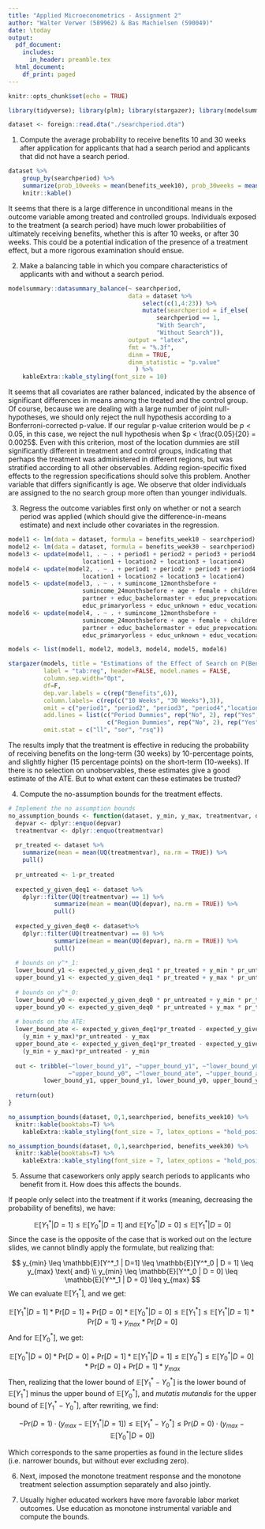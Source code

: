 ```yaml
---
title: "Applied Microeconometrics - Assignment 2"
author: "Walter Verwer (589962) & Bas Machielsen (590049)"
date: \today
output:
  pdf_document:
    includes:
      in_header: preamble.tex
  html_document:
    df_print: paged
---
```


```r
knitr::opts_chunk$set(echo = TRUE)

library(tidyverse); library(plm); library(stargazer); library(modelsummary)

dataset <- foreign::read.dta("./searchperiod.dta")
```

1. Compute the average probability to receive benefits 10 and 30 weeks after application for applicants that had a search period and applicants that did not have a search period.

```r
dataset %>%
    group_by(searchperiod) %>%
    summarize(prob_10weeks = mean(benefits_week10), prob_30weeks = mean(benefits_week30)) %>%
    knitr::kable()
```

It seems that there is a large difference in unconditional means in the outcome variable among treated and controlled groups. Individuals exposed to the treatment (a search period) have much lower probabilities of ultimately receiving benefits, whether this is after 10 weeks, or after 30 weeks. This could be a potential indication of the presence of a treatment effect, but a more rigorous examination should ensue. 

2. Make a balancing table in which you compare characteristics of applicants with and without a search period.

```r
modelsummary::datasummary_balance(~ searchperiod,
                                  data = dataset %>%
                                      select(c(1,4:23)) %>%
                                      mutate(searchperiod = if_else(
                                          searchperiod == 1,
                                          "With Search", 
                                          "Without Search")), 
                                  output = "latex", 
                                  fmt = "%.3f",
                                  dinm = TRUE,
                                  dinm_statistic = "p.value"
                                    ) %>%
    kableExtra::kable_styling(font_size = 10)

```

It seems that all covariates are rather balanced, indicated by the absence of significant differences in means among the treated and the control group. Of course, because we are dealing with a large number of joint null-hypotheses, we should only reject the null hypothesis according to a Bonferroni-corrected p-value. If our regular p-value criterion would be $p < 0.05$, in this case, we reject the null hypothesis when $p < \frac{0.05}{20} = 0.0025$. Even with this criterion, most of the location dummies are still significantly different in treatment and control groups, indicating that perhaps the treatment was administered in different regions, but was stratified according to all other observables. Adding region-specific fixed effects to the regression specifications should solve this problem. Another variable that differs significantly is age. We observe that older individuals are assigned to the no search group more often than younger individuals.

3. Regress the outcome variables first only on whether or not a search period was applied (which should give the difference-in-means estimate) and next include other covariates in the regression.

```r
model1 <- lm(data = dataset, formula = benefits_week10 ~ searchperiod)
model2 <- lm(data = dataset, formula = benefits_week30 ~ searchperiod)
model3 <- update(model1, . ~ . + period1 + period2 + period3 + period4 + 
                     location1 + location2 + location3 + location4)
model4 <- update(model2, . ~ . + period1 + period2 + period3 + period4 + 
                     location1 + location2 + location3 + location4)
model5 <- update(model3, . ~ . + sumincome_12monthsbefore + 
                     sumincome_24monthsbefore + age + female + children + 
                     partner + educ_bachelormaster + educ_prepvocational + 
                     educ_primaryorless + educ_unknown + educ_vocational)
model6 <- update(model4, . ~ . + sumincome_12monthsbefore + 
                     sumincome_24monthsbefore + age + female + children + 
                     partner + educ_bachelormaster + educ_prepvocational +
                     educ_primaryorless + educ_unknown + educ_vocational)

models <- list(model1, model2, model3, model4, model5, model6)
```


```r
stargazer(models, title = "Estimations of the Effect of Search on P(Benefits)",
          label = "tab:reg", header=FALSE, model.names = FALSE,
          column.sep.width="0pt",
          df=F,
          dep.var.labels = c(rep("Benefits",6)),
          column.labels= c(rep(c("10 Weeks", "30 Weeks"),3)),
          omit = c("period1", "period2", "period3", "period4","location"),
          add.lines = list(c("Period Dummies", rep("No", 2), rep("Yes", 4)),
                            c("Region Dummies", rep("No", 2), rep("Yes", 4))),
          omit.stat = c("ll", "ser", "rsq"))

```

The results imply that the treatment is effective in reducing the probability of receiving benefits on the long-term (30 weeks) by 10-percentage points, and slightly higher (15 percentage points) on the short-term (10-weeks). If there is no selection on unobservables, these estimates give a good estimate of the ATE. But to what extent can these estimates be trusted? 

\clearpage

4. Compute the no-assumption bounds for the treatment effects.

```r
# Implement the no assumption bounds
no_assumption_bounds <- function(dataset, y_min, y_max, treatmentvar, depvar){
  depvar <- dplyr::enquo(depvar)
  treatmentvar <- dplyr::enquo(treatmentvar)
  
  pr_treated <- dataset %>%
    summarize(mean = mean(UQ(treatmentvar), na.rm = TRUE)) %>%
    pull() 
  
  pr_untreated <- 1-pr_treated
  
  expected_y_given_deq1 <- dataset %>%
    dplyr::filter(UQ(treatmentvar) == 1) %>%
             summarize(mean = mean(UQ(depvar), na.rm = TRUE)) %>%
             pull()
  
  expected_y_given_deq0 <- dataset%>%
    dplyr::filter(UQ(treatmentvar) == 0) %>%
             summarize(mean = mean(UQ(depvar), na.rm = TRUE)) %>%
             pull()
           
  # bounds on y^*_1: 
  lower_bound_y1 <- expected_y_given_deq1 * pr_treated + y_min * pr_untreated 
  upper_bound_y1 <- expected_y_given_deq1 * pr_treated + y_max * pr_untreated
  
  # bounds on y^*_0:
  lower_bound_y0 <- expected_y_given_deq0 * pr_untreated + y_min * pr_treated 
  upper_bound_y0 <- expected_y_given_deq0 * pr_untreated + y_max * pr_treated
  
  # bounds on the ATE:
  lower_bound_ate <- expected_y_given_deq1*pr_treated - expected_y_given_deq0*pr_untreated + 
    (y_min + y_max)*pr_untreated - y_max 
  upper_bound_ate <- expected_y_given_deq1*pr_treated - expected_y_given_deq0*pr_untreated + 
    (y_min + y_max)*pr_untreated - y_min
  
  out <- tribble(~"lower_bound_y1", ~"upper_bound_y1", ~"lower_bound_y0",
                 ~"upper_bound_y0", ~"lower_bound_ate", ~"upper_bound_ate",
          lower_bound_y1, upper_bound_y1, lower_bound_y0, upper_bound_y0, lower_bound_ate, upper_bound_ate)
  
  return(out)
}

no_assumption_bounds(dataset, 0,1,searchperiod, benefits_week10) %>%
  knitr::kable(booktabs=T) %>%
    kableExtra::kable_styling(font_size = 7, latex_options = "hold_position")

no_assumption_bounds(dataset, 0,1,searchperiod, benefits_week30) %>%
  knitr::kable(booktabs=T) %>%
    kableExtra::kable_styling(font_size = 7, latex_options = "hold_position")
```


5. Assume that caseworkers only apply search periods to applicants who benefit from it. How does this affects the bounds.

If people only select into the treatment if it works (meaning, decreasing the probability of benefits), we have:

$$
\mathbb{E}[Y^*_1 | D=1] \leq \mathbb{E}[Y^*_0 | D = 1] \text{ and } \mathbb{E}[Y^*_0 | D = 0] \leq \mathbb{E}[Y^*_1 | D = 0]
$$
Since the case is the opposite of the case that is worked out on the lecture slides, we cannot blindly apply the formulate, but realizing that:

$$
y_{min} \leq \mathbb{E}[Y^*_1 | D=1] \leq \mathbb{E}[Y^*_0 | D = 1] \leq y_{max} \text{ and} \\
y_{min} \leq \mathbb{E}[Y^*_0 | D = 0] \leq \mathbb{E}[Y^*_1 | D = 0] \leq y_{max}
$$
We can evaluate $\mathbb{E}[Y^*_1]$, and we get:

$$
\mathbb{E}[Y^*_1 | D = 1] * \text{Pr}[D=1] + \text{Pr}[D=0] * \mathbb{E}[Y^*_0 | D=0] \leq \mathbb{E}[Y^*_1] \leq \mathbb{E}[Y^*_1 | D = 1] * \text{Pr}[D=1] + y_{max} * \text{Pr}[D=0]
$$
And for $\mathbb{E}[Y^*_0]$, we get:

$$
\mathbb{E}[Y^*_0 | D = 0] * \text{Pr}[D=0] + \text{Pr}[D=1] * \mathbb{E}[Y^*_1 | D = 1] \leq \mathbb{E}[Y^*_0] \leq \mathbb{E}[Y^*_0 | D = 0] * \text{Pr}[D=0] + \text{Pr}[D=1]*y_{max}
$$
Then, realizing that the lower bound of $\mathbb{E}[Y^*_1 - Y^*_0]$ is the lower bound of $\mathbb{E}[Y^*_1]$ minus the upper bound of $\mathbb{E}[Y^*_0]$, and _mutatis mutandis_ for the upper bound of $\mathbb{E}[Y^*_1 - Y^*_0]$, after rewriting, we find:

$$
-\text{Pr}(D=1) \cdot \left( y_{max} - \mathbb{E}[Y^*_1 | D = 1] \right) \leq \mathbb{E}[Y^*_1 - Y^*_0] \leq \text{Pr}(D=0) \cdot \left( y_{max} - \mathbb{E}[Y^*_0 | D = 0] \right)
$$

Which corresponds to the same properties as found in the lecture slides (i.e. narrower bounds, but without ever excluding zero). 

6. Next, imposed the monotone treatment response and the monotone treatment selection assumption separately and also jointly.

7. Usually higher educated workers have more favorable labor market outcomes. Use education as monotone instrumental variable and compute the bounds.